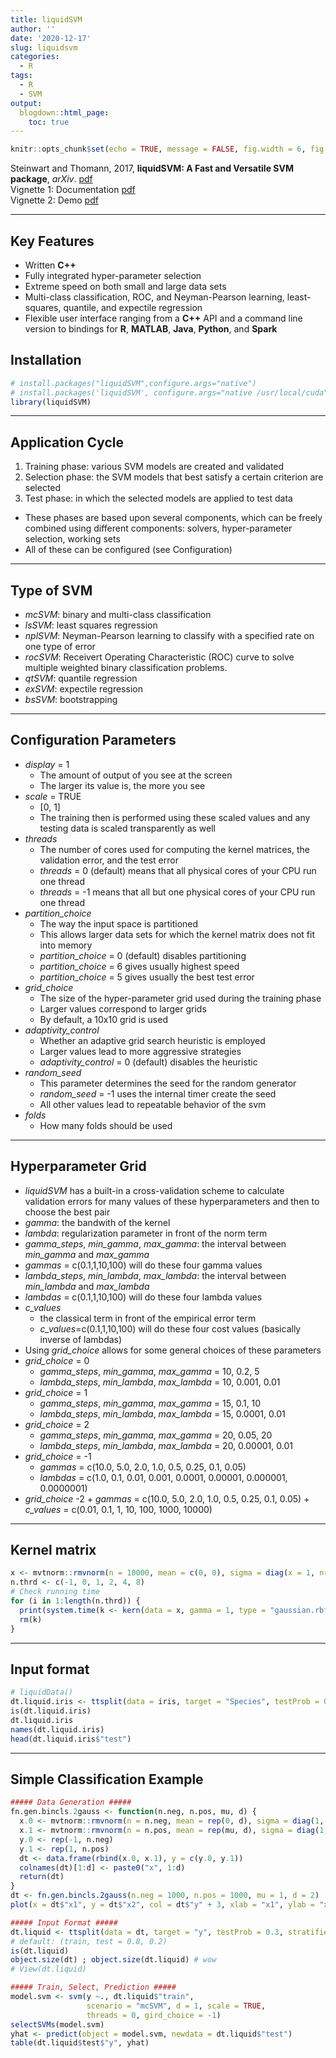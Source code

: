 ```yaml
---
title: liquidSVM
author: ''
date: '2020-12-17'
slug: liquidsvm
categories:
  - R
tags:
  - R
  - SVM
output:
  blogdown::html_page:
    toc: true
---
```



```r
knitr::opts_chunk$set(echo = TRUE, message = FALSE, fig.width = 6, fig.height = 6, warning = FALSE)
```


Steinwart and Thomann, 2017, **liquidSVM: A Fast and Versatile SVM package**, *arXiv*. [pdf](https://arxiv.org/pdf/1702.06899.pdf) \
Vignette 1: Documentation [pdf](https://cran.r-project.org/web/packages/liquidSVM/vignettes/documentation.html) \
Vignette 2: Demo [pdf](https://cran.r-project.org/web/packages/liquidSVM/vignettes/demo.html)


***


## Key Features
  * Written **C++**
  * Fully integrated hyper-parameter selection
  * Extreme speed on both small and large data sets
  * Multi-class classification, ROC, and Neyman-Pearson learning, least-squares, quantile, and expectile regression
  * Flexible user interface ranging from a **C++** API and a command line version to bindings
for **R**, **MATLAB**, **Java**, **Python**, and **Spark**


## Installation
```r
# install.packages("liquidSVM",configure.args="native")
# install.packages('liquidSVM', configure.args="native /usr/local/cuda") # CUDA path
library(liquidSVM)
```


***


## Application Cycle
  1. Training phase: various SVM models are created and validated
  2. Selection phase: the SVM models that best satisfy a certain criterion are selected
  3. Test phase: in which the selected models are applied to test data
  * These phases are based upon several components, which can be freely combined using different components: solvers, hyper-parameter selection, working sets
  * All of these can be configured (see Configuration)


***


## Type of SVM
  * *mcSVM*: binary and multi-class classification
  * *lsSVM*: least squares regression
  * *nplSVM*: Neyman-Pearson learning to classify with a specified rate on one type of error
  * *rocSVM*: Receivert Operating Characteristic (ROC) curve to solve multiple weighted binary classification problems.
  * *qtSVM*: quantile regression
  * *exSVM*: expectile regression
  * *bsSVM*: bootstrapping


***


## Configuration Parameters
  * *display* = 1
    + The amount of output of you see at the screen
    + The larger its value is, the more you see
  * *scale* = TRUE
    + [0, 1]
    + The training then is performed using these scaled values and any testing data is scaled transparently as well
  * *threads*
    + The number of cores used for computing the kernel matrices, the validation error, and the test error
    + *threads* = 0 (default) means that all physical cores of your CPU run one thread
    + *threads* = -1 means that all but one physical cores of your CPU run one thread
  * *partition_choice*
    + The way the input space is partitioned
    + This allows larger data sets for which the kernel matrix does not fit into memory
    + *partition_choice* = 0 (default) disables partitioning
    + *partition_choice* = 6 gives usually highest speed
    + *partition_choice* = 5 gives usually the best test error
  * *grid_choice*
    + The size of the hyper-parameter grid used during the training phase
    + Larger values correspond to larger grids
    + By default, a 10x10 grid is used
  * *adaptivity_control*
    + Whether an adaptive grid search heuristic is employed
    + Larger values lead to more aggressive strategies
    + *adaptivity_control* = 0 (default) disables the heuristic
  * *random_seed*
    + This parameter determines the seed for the random generator
    + *random_seed* = -1 uses the internal timer create the seed
    + All other values lead to repeatable behavior of the svm
  * *folds*
    + How many folds should be used


***


##  Hyperparameter Grid
  * *liquidSVM* has a built-in a cross-validation scheme to calculate validation errors for many values of these hyperparameters and then to choose the best pair
  * *gamma*: the bandwith of the kernel
  * *lambda*: regularization parameter in front of the norm term
  * *gamma_steps*, *min_gamma*, *max_gamma*: the interval between *min_gamma* and *max_gamma*
  * *gammas* = c(0.1,1,10,100) will do these four gamma values
  * *lambda_steps*, *min_lambda*, *max_lambda*: the interval between *min_lambda* and *max_lambda*
  * *lambdas* = c(0.1,1,10,100) will do these four lambda values
  * *c_values*
    + the classical term in front of the empirical error term
    + *c_values*=c(0.1,1,10,100) will do these four cost values (basically inverse of lambdas)
  * Using *grid_choice* allows for some general choices of these parameters
  * *grid_choice* = 0
    + *gamma_steps*, *min_gamma*, *max_gamma* = 10, 0.2, 5
    + *lambda_steps*, *min_lambda*, *max_lambda* = 10, 0.001, 0.01
  * *grid_choice* = 1
    + *gamma_steps*, *min_gamma*, *max_gamma* = 15, 0.1, 10
    + *lambda_steps*, *min_lambda*, *max_lambda* = 15, 0.0001, 0.01
  * *grid_choice* = 2
    + *gamma_steps*, *min_gamma*, *max_gamma* = 20, 0.05, 20
    + *lambda_steps*, *min_lambda*, *max_lambda* = 20, 0.00001, 0.01
  * *grid_choice* = -1
    + *gammas* = c(10.0, 5.0, 2.0, 1.0, 0.5, 0.25, 0.1, 0.05)
    + *lambdas* = c(1.0, 0.1, 0.01, 0.001, 0.0001, 0.00001, 0.000001, 0.0000001)
   * *grid_choice* -2
    + *gammas* = c(10.0, 5.0, 2.0, 1.0, 0.5, 0.25, 0.1, 0.05)
    + *c_values* = c(0.01, 0.1, 1, 10, 100, 1000, 10000)


***


## Kernel matrix
```r
x <- mvtnorm::rmvnorm(n = 10000, mean = c(0, 0), sigma = diag(x = 1, nrow = 2))
n.thrd <- c(-1, 0, 1, 2, 4, 8)
# Check running time
for (i in 1:length(n.thrd)) {
  print(system.time(k <- kern(data = x, gamma = 1, type = "gaussian.rbf", threads = n.thrd[i])))
  rm(k) 
}
```


***


## Input format
```r
# liquidData()
dt.liquid.iris <- ttsplit(data = iris, target = "Species", testProb = 0.3, stratified = TRUE)
is(dt.liquid.iris)
dt.liquid.iris
names(dt.liquid.iris)
head(dt.liquid.iris$"test")
```


***


## Simple Classification Example
```r
##### Data Generation #####
fn.gen.bincls.2gauss <- function(n.neg, n.pos, mu, d) {
  x.0 <- mvtnorm::rmvnorm(n = n.neg, mean = rep(0, d), sigma = diag(1, d))
  x.1 <- mvtnorm::rmvnorm(n = n.pos, mean = rep(mu, d), sigma = diag(1, d))
  y.0 <- rep(-1, n.neg)
  y.1 <- rep(1, n.pos)
  dt <- data.frame(rbind(x.0, x.1), y = c(y.0, y.1))
  colnames(dt)[1:d] <- paste0("x", 1:d)
  return(dt)
}
dt <- fn.gen.bincls.2gauss(n.neg = 1000, n.pos = 1000, mu = 1, d = 2)
plot(x = dt$"x1", y = dt$"x2", col = dt$"y" + 3, xlab = "x1", ylab = "x2")
```

```r
##### Input Format #####
dt.liquid <- ttsplit(data = dt, target = "y", testProb = 0.3, stratified = TRUE)
# default: (train, test = 0.8, 0.2)
is(dt.liquid)
object.size(dt) ; object.size(dt.liquid) # wow
# View(dt.liquid)
```

```r
##### Train, Select, Prediction #####
model.svm <- svm(y ~., dt.liquid$"train",
                 scenario = "mcSVM", d = 1, scale = TRUE,
                 threads = 0, gird_choice = -1)
selectSVMs(model.svm)
yhat <- predict(object = model.svm, newdata = dt.liquid$"test")
table(dt.liquid$test$"y", yhat)
```

